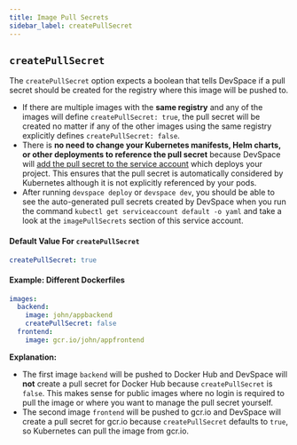 ```yaml
---
title: Image Pull Secrets
sidebar_label: createPullSecret
---
```


## `createPullSecret`
The `createPullSecret` option expects a boolean that tells DevSpace if a pull secret should be created for the registry where this image will be pushed to.
- If there are multiple images with the **same registry** and any of the images will define `createPullSecret: true`, the pull secret will be created no matter if any of the other images using the same registry explicitly defines `createPullSecret: false`.
- There is **no need to change your Kubernetes manifests, Helm charts, or other deployments to reference the pull secret** because DevSpace will [add the pull secret to the service account](https://kubernetes.io/docs/tasks/configure-pod-container/configure-service-account/#add-imagepullsecrets-to-a-service-account) which deploys your project. This ensures that the pull secret is automatically considered by Kubernetes although it is not explicitly referenced by your pods.
- After running `devspace deploy` or `devspace dev`, you should be able to see the auto-generated pull secrets created by DevSpace when you run the command `kubectl get serviceaccount default -o yaml` and take a look at the `imagePullSecrets` section of this service account.

#### Default Value For `createPullSecret`
```yaml
createPullSecret: true
```

#### Example: Different Dockerfiles
```yaml
images:
  backend:
    image: john/appbackend
    createPullSecret: false
  frontend:
    image: gcr.io/john/appfrontend
```
**Explanation:**  
- The first image `backend` will be pushed to Docker Hub and DevSpace will **not** create a pull secret for Docker Hub because `createPullSecret` is `false`. 
  This makes sense for public images where no login is required to pull the image or where you want to manage the pull secret yourself.
- The second image `frontend` will be pushed to gcr.io and DevSpace will create a pull secret for gcr.io because `createPullSecret` defaults to `true`, 
  so Kubernetes can pull the image from gcr.io.
